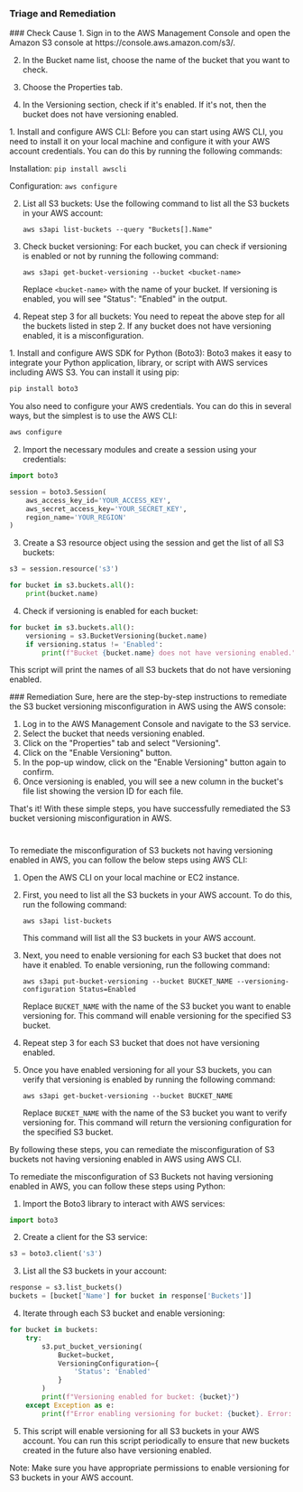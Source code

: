 
### Triage and Remediation
<Tabs>

<Tab title='Cause'>
### Check Cause
<AccordionGroup>
<Accordion title='Using Console' defaultOpen='true'>
1. Sign in to the AWS Management Console and open the Amazon S3 console at https://console.aws.amazon.com/s3/.

2. In the Bucket name list, choose the name of the bucket that you want to check.

3. Choose the Properties tab.

4. In the Versioning section, check if it's enabled. If it's not, then the bucket does not have versioning enabled.
</Accordion>

<Accordion title='Using CLI'>
1. Install and configure AWS CLI: Before you can start using AWS CLI, you need to install it on your local machine and configure it with your AWS account credentials. You can do this by running the following commands:

   Installation: `pip install awscli`
   
   Configuration: `aws configure`

2. List all S3 buckets: Use the following command to list all the S3 buckets in your AWS account:

   `aws s3api list-buckets --query "Buckets[].Name"`

3. Check bucket versioning: For each bucket, you can check if versioning is enabled or not by running the following command:

   `aws s3api get-bucket-versioning --bucket <bucket-name>`

   Replace `<bucket-name>` with the name of your bucket. If versioning is enabled, you will see "Status": "Enabled" in the output.

4. Repeat step 3 for all buckets: You need to repeat the above step for all the buckets listed in step 2. If any bucket does not have versioning enabled, it is a misconfiguration.
</Accordion>

<Accordion title='Using Python'>
1. Install and configure AWS SDK for Python (Boto3): Boto3 makes it easy to integrate your Python application, library, or script with AWS services including AWS S3. You can install it using pip:

```python
pip install boto3
```
You also need to configure your AWS credentials. You can do this in several ways, but the simplest is to use the AWS CLI:

```bash
aws configure
```

2. Import the necessary modules and create a session using your credentials:

```python
import boto3

session = boto3.Session(
    aws_access_key_id='YOUR_ACCESS_KEY',
    aws_secret_access_key='YOUR_SECRET_KEY',
    region_name='YOUR_REGION'
)
```

3. Create a S3 resource object using the session and get the list of all S3 buckets:

```python
s3 = session.resource('s3')

for bucket in s3.buckets.all():
    print(bucket.name)
```

4. Check if versioning is enabled for each bucket:

```python
for bucket in s3.buckets.all():
    versioning = s3.BucketVersioning(bucket.name)
    if versioning.status != 'Enabled':
        print(f"Bucket {bucket.name} does not have versioning enabled.")
```

This script will print the names of all S3 buckets that do not have versioning enabled.
</Accordion>

</AccordionGroup>
</Tab>
<Tab title='Remediation'>
### Remediation

<AccordionGroup>
<Accordion title='Using Console' defaultOpen='true'>
Sure, here are the step-by-step instructions to remediate the S3 bucket versioning misconfiguration in AWS using the AWS console:

1. Log in to the AWS Management Console and navigate to the S3 service.
2. Select the bucket that needs versioning enabled.
3. Click on the "Properties" tab and select "Versioning".
4. Click on the "Enable Versioning" button.
5. In the pop-up window, click on the "Enable Versioning" button again to confirm.
6. Once versioning is enabled, you will see a new column in the bucket's file list showing the version ID for each file.

That's it! With these simple steps, you have successfully remediated the S3 bucket versioning misconfiguration in AWS.

#
</Accordion>

<Accordion title='Using CLI'>
To remediate the misconfiguration of S3 buckets not having versioning enabled in AWS, you can follow the below steps using AWS CLI:

1. Open the AWS CLI on your local machine or EC2 instance.

2. First, you need to list all the S3 buckets in your AWS account. To do this, run the following command:

   ```
   aws s3api list-buckets
   ```

   This command will list all the S3 buckets in your AWS account.

3. Next, you need to enable versioning for each S3 bucket that does not have it enabled. To enable versioning, run the following command:

   ```
   aws s3api put-bucket-versioning --bucket BUCKET_NAME --versioning-configuration Status=Enabled
   ```

   Replace `BUCKET_NAME` with the name of the S3 bucket you want to enable versioning for. This command will enable versioning for the specified S3 bucket.

4. Repeat step 3 for each S3 bucket that does not have versioning enabled.

5. Once you have enabled versioning for all your S3 buckets, you can verify that versioning is enabled by running the following command:

   ```
   aws s3api get-bucket-versioning --bucket BUCKET_NAME
   ```

   Replace `BUCKET_NAME` with the name of the S3 bucket you want to verify versioning for. This command will return the versioning configuration for the specified S3 bucket.

By following these steps, you can remediate the misconfiguration of S3 buckets not having versioning enabled in AWS using AWS CLI.
</Accordion>

<Accordion title='Using Python'>
To remediate the misconfiguration of S3 Buckets not having versioning enabled in AWS, you can follow these steps using Python:

1. Import the Boto3 library to interact with AWS services:

```python
import boto3
```

2. Create a client for the S3 service:

```python
s3 = boto3.client('s3')
```

3. List all the S3 buckets in your account:

```python
response = s3.list_buckets()
buckets = [bucket['Name'] for bucket in response['Buckets']]
```

4. Iterate through each S3 bucket and enable versioning:

```python
for bucket in buckets:
    try:
        s3.put_bucket_versioning(
            Bucket=bucket,
            VersioningConfiguration={
                'Status': 'Enabled'
            }
        )
        print(f"Versioning enabled for bucket: {bucket}")
    except Exception as e:
        print(f"Error enabling versioning for bucket: {bucket}. Error: {e}")
```

5. This script will enable versioning for all S3 buckets in your AWS account. You can run this script periodically to ensure that new buckets created in the future also have versioning enabled.

Note: Make sure you have appropriate permissions to enable versioning for S3 buckets in your AWS account.
</Accordion>

</AccordionGroup>
</Tab>
</Tabs>
